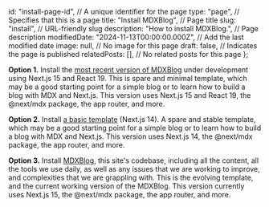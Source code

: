   id: "install-page-id", // A unique identifier for the page
  type: "page", // Specifies that this is a page
  title: "Install MDXBlog", // Page title
  slug: "install", // URL-friendly slug
  description: "How to install MDXBlog.", // Page description
  modifiedDate: "2024-11-13T00:00:00.000Z", // Add the last modified date
  image: null, // No image for this page
  draft: false, // Indicates the page is published
  relatedPosts: [], // No related posts for this page
};

**Option 1.** Install the [most recent version of MDXBlog](https://github.com/owolfdev/mdx-next15-react19) under development using Next.js 15 and React 19. This is spare and minimal template, which may be a good starting point for a simple blog or to learn how to build a blog with MDX and Next.js. This version uses Next.js 15 and React 19, the @next/mdx package, the app router, and more.

**Option 2.** Install [a basic template](https://github.com/owolfdev/next-template-mdx-shad) (Next.js 14). A spare and stable template, which may be a good starting point for a simple blog or to learn how to build a blog with MDX and Next.js. This version uses Next.js 14, the @next/mdx package, the app router, and more.

**Option 3.** Install [MDXBlog](https://github.com/owolfdev/mdx-blog), this site&apos;s codebase, including all the content, all the tools we use daily, as well as any issues that we are working to improve, and complexities that we are grappling with. This is the evolving template, and the current working version of the MDXBlog. This version currently uses Next.js 15, the @next/mdx package, the app router, and more.
